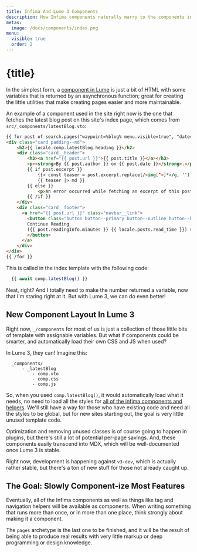 ```yaml
---
title: Infima And Lume 3 Components
description: How Infima components naturally marry to the components in Lume 3.
metas:
  image: /docs/components/index.png
menu:
  visible: true
  order: 2
---
```


# {title}

In the simplest form, a [component in Lume][1] is just a bit of 
HTML with some variables that is returned by an asynchronous 
function; great for creating the little utilities that make
creating pages easier and more maintainable.

An example of a component used in the site right now is the one
that fetches the latest blog post on this site's index page, 
which comes from `src/_components/latestBlog.vto`:

```html
{{ for post of search.pages("waypoint=%blog% menu.visible=true", "date=desc", 1) }}
<div class="card padding--md">
    <h2>{{ locale.comp.latestBlog.heading }}</h2>
    <div class="card__header">
        <h3><a href="{{ post.url }}">{{ post.title }}</a></h3>
        <p><strong>By {{ post.author }} on {{ post.date }}</strong>.</p>
        {{ if post.excerpt }}
            {{> const teaser = post.excerpt.replace(/<img[^>]*>/g, '') }}
            {{ teaser |> md }}
        {{ else }}
            <p>An error occurred while fetching an excerpt of this post.</p>
        {{ /if }}
    </div>
    <div class="card__footer">
      <a href="{{ post.url }}" class="navbar__link">
        <button class="button button--primary button--outline button--block">
        Continue Reading 
        ({{ post.readingInfo.minutes }} {{ locale.posts.read_time }}) &raquo;
        </button>
      </a>
    </div>
</div>     
{{ /for }}
```

This is called in the index template with the following code:

```js
  {{ await comp.latestBlog() }}
```

Neat, right? And I totally need to make the number returned a 
variable, now that I'm staring right at it. But with Lume 3, we 
can do even better!

## New Component Layout In Lume 3

Right now, `_/components` for most of us is just a collection of those
little bits of template with assignable variables. But what if components
could be smarter, and automatically load their own CSS and JS when used?

In Lume 3, they can! Imagine this:

```
  _components/
      - _latestBlog
          - comp.vto
          - comp.css
          - comp.js
```

So, when you used `comp.latestBlog()`, it would automatically load what it
needs, no need to load all the styles for [all of the infima components and 
helpers][2]. We'll still have a way for those who have existing code and 
need all the styles to be global, but for new sites starting out, the goal 
is very little unused template code.

Optimization and removing unused classes is of course going to happen in 
plugins, but there's still a lot of potential per-page savings. And, these
components easily transcend into MDX, which will be well-documented once
Lume 3 is stable.

Right now, development is happening against `v3-dev`, which is actually 
rather stable, but there's a ton of new stuff for those not already caught 
up.

## The Goal: Slowly Component-ize Most Features

Eventually, all of the Infima components as well as things like tag 
and navigation helpers will be available as components. When writing
something that runs more than once, or in more than one place, think
strongly about making it a component. 

The `pages` archetype is the last one to be finished, and it will be the 
result of being able to produce real results with very little markup or
deep programming or design knowledge. 
 
  [1]: https://lume.land/docs/core/components/
  [2]: /features/components/